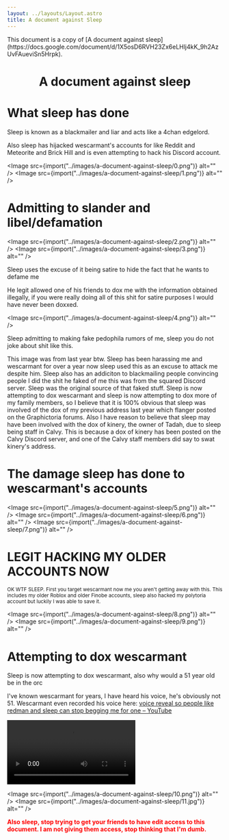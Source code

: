 ```yaml
---
layout: ../layouts/Layout.astro
title: A document against Sleep
---
```



<div class="notification">
	This document is a copy of [A document against
	sleep](https://docs.google.com/document/d/1X5osD6RVH23Zx6eLHlj4kK_9h2AzUvFAueviSn5Hrpk).
</div>

<h1 style="text-align:center">A document against sleep</h1>

# What sleep has done

Sleep is known as a blackmailer and liar and acts like a 4chan edgelord.

Also sleep has hijacked wescarmant's accounts for like Reddit and Meteorite and Brick Hill and is even attempting to hack his Discord account.

<Image src={import("../images/a-document-against-sleep/0.png")} alt="" />
<Image src={import("../images/a-document-against-sleep/1.png")} alt="" />

# Admitting to slander and libel/defamation

<Image src={import("../images/a-document-against-sleep/2.png")} alt="" />
<Image src={import("../images/a-document-against-sleep/3.png")} alt="" />

Sleep uses the excuse of it being satire to hide the fact that he wants to defame me

He legit allowed one of his friends to dox me with the information obtained illegally, if you were really doing all of this shit for satire purposes I would have never been doxxed.

<Image src={import("../images/a-document-against-sleep/4.png")} alt="" />

Sleep admitting to making fake pedophila rumors of me, sleep you do not joke about shit like this.

This image was from last year btw. Sleep has been harassing me and wescarmant for over a year now sleep used this as an excuse to attack me despite him. Sleep also has an addiciton to blackmailing people convincing people I did the shit he faked of me this was from the squared Discord server. Sleep was the original source of that faked stuff. Sleep is now attempting to dox wescarmant and sleep is now attempting to dox more of my family members, so I believe that it is 100% obvious that sleep was involved of the dox of my previous address last year which flanger posted on the Graphictoria forums. Also I have reason to believe that sleep may have been involved with the dox of kinery, the owner of Tadah, due to sleep being staff in Calvy. This is because a dox of kinery has been posted on the Calvy Discord server, and one of the Calvy staff members did say to swat kinery's address.

# The damage sleep has done to wescarmant's accounts

<Image src={import("../images/a-document-against-sleep/5.png")} alt="" />
<Image src={import("../images/a-document-against-sleep/6.png")} alt="" />
<Image src={import("../images/a-document-against-sleep/7.png")} alt="" />

# LEGIT HACKING MY OLDER ACCOUNTS NOW

<small>
	OK WTF SLEEP. First you target wescarmant now me you aren't getting away
	with this. This includes my older Roblox and older Finobe accounts, sleep
	also hacked my polytoria account but luckily I was able to save it.
</small>

<Image src={import("../images/a-document-against-sleep/8.png")} alt="" />
<Image src={import("../images/a-document-against-sleep/9.png")} alt="" />

# Attempting to dox wescarmant

Sleep is now attempting to dox wescarmant, also why would a 51 year old be in the orc

I've known wescarmant for years, I have heard his voice, he's obviously not 51. Wescarmant even recorded his voice here: [voice reveal so people like redman and sleep can stop begging me for one &ndash; YouTube](https://www.youtube.com/watch?v=Ig38KMG7p64)

<video controls>
	<source
		src="/videos/a-document-against-sleep/voice reveal so people like redman and sleep can stop begging me for one.mkv"
		type="video/mkv"
	/>
	<source
		src="/videos/a-document-against-sleep/voice reveal so people like redman and sleep can stop begging me for one.mp4"
		type="video/mp4"
	/>
	The &lt;video&gt; element is not supported by your browser.
</video>

<Image src={import("../images/a-document-against-sleep/10.png")} alt="" />
<Image src={import("../images/a-document-against-sleep/11.jpg")} alt="" />

<strong style="color:red">
	Also sleep, stop trying to get your friends to have edit access to this
	document. I am not giving them access, stop thinking that I'm dumb.
</strong>

